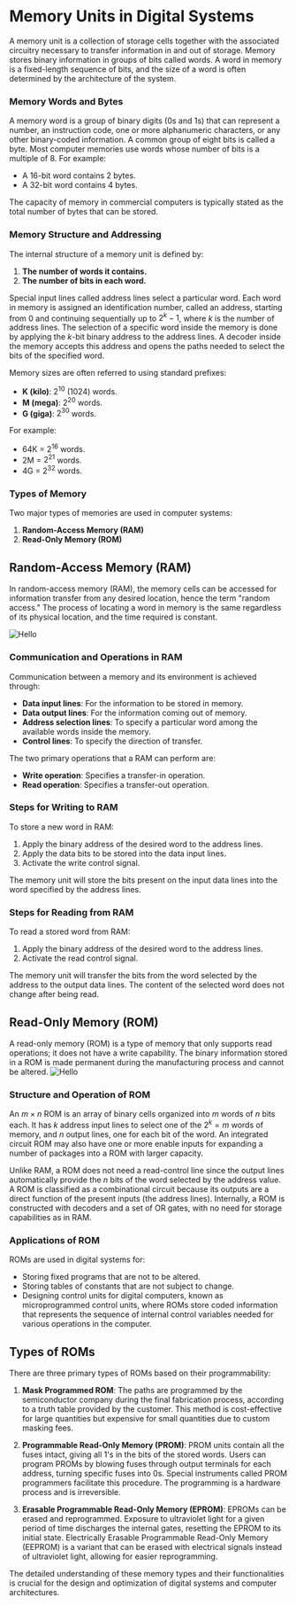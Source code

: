 
# Memory Units in Digital Systems

A memory unit is a collection of storage cells together with the associated circuitry necessary to transfer information in and out of storage. Memory stores binary information in groups of bits called words. A word in memory is a fixed-length sequence of bits, and the size of a word is often determined by the architecture of the system.

### Memory Words and Bytes

A memory word is a group of binary digits (0s and 1s) that can represent a number, an instruction code, one or more alphanumeric characters, or any other binary-coded information. A common group of eight bits is called a byte. Most computer memories use words whose number of bits is a multiple of 8. For example:

- A 16-bit word contains 2 bytes.
- A 32-bit word contains 4 bytes.

The capacity of memory in commercial computers is typically stated as the total number of bytes that can be stored.

### Memory Structure and Addressing

The internal structure of a memory unit is defined by:

1. **The number of words it contains.**
2. **The number of bits in each word.**

Special input lines called address lines select a particular word. Each word in memory is assigned an identification number, called an address, starting from 0 and continuing sequentially up to $2^k - 1$, where $k$ is the number of address lines. The selection of a specific word inside the memory is done by applying the $k$-bit binary address to the address lines. A decoder inside the memory accepts this address and opens the paths needed to select the bits of the specified word.

Memory sizes are often referred to using standard prefixes:

- **K (kilo)**: $2^{10}$ (1024) words.
- **M (mega)**: $2^{20}$ words.
- **G (giga)**: $2^{30}$ words.

For example:

- 64K = $2^{16}$ words.
- 2M = $2^{21}$ words.
- 4G = $2^{32}$ words.

### Types of Memory

Two major types of memories are used in computer systems:

1. **Random-Access Memory (RAM)**
2. **Read-Only Memory (ROM)**

## Random-Access Memory (RAM)

In random-access memory (RAM), the memory cells can be accessed for information transfer from any desired location, hence the term "random access." The process of locating a word in memory is the same regardless of its physical location, and the time required is constant.

<Image src="/c2/6/x1.png" alt="Hello" className="dark:invert-[0.93]" width={500} height={500} />

### Communication and Operations in RAM

Communication between a memory and its environment is achieved through:

- **Data input lines**: For the information to be stored in memory.
- **Data output lines**: For the information coming out of memory.
- **Address selection lines**: To specify a particular word among the available words inside the memory.
- **Control lines**: To specify the direction of transfer.

The two primary operations that a RAM can perform are:

- **Write operation**: Specifies a transfer-in operation.
- **Read operation**: Specifies a transfer-out operation.

### Steps for Writing to RAM

To store a new word in RAM:

1. Apply the binary address of the desired word to the address lines.
2. Apply the data bits to be stored into the data input lines.
3. Activate the write control signal.

The memory unit will store the bits present on the input data lines into the word specified by the address lines.

### Steps for Reading from RAM

To read a stored word from RAM:

1. Apply the binary address of the desired word to the address lines.
2. Activate the read control signal.

The memory unit will transfer the bits from the word selected by the address to the output data lines. The content of the selected word does not change after being read.

## Read-Only Memory (ROM)

A read-only memory (ROM) is a type of memory that only supports read operations; it does not have a write capability. The binary information stored in a ROM is made permanent during the manufacturing process and cannot be altered.
<Image src="/c2/6/x2.png" alt="Hello" className="dark:invert-[0.93]" width={500} height={500} />

### Structure and Operation of ROM

An $m \times n$ ROM is an array of binary cells organized into $m$ words of $n$ bits each. It has $k$ address input lines to select one of the $2^k = m$ words of memory, and $n$ output lines, one for each bit of the word. An integrated circuit ROM may also have one or more enable inputs for expanding a number of packages into a ROM with larger capacity.

Unlike RAM, a ROM does not need a read-control line since the output lines automatically provide the $n$ bits of the word selected by the address value. A ROM is classified as a combinational circuit because its outputs are a direct function of the present inputs (the address lines). Internally, a ROM is constructed with decoders and a set of OR gates, with no need for storage capabilities as in RAM.

### Applications of ROM

ROMs are used in digital systems for:

- Storing fixed programs that are not to be altered.
- Storing tables of constants that are not subject to change.
- Designing control units for digital computers, known as microprogrammed control units, where ROMs store coded information that represents the sequence of internal control variables needed for various operations in the computer.

## Types of ROMs

There are three primary types of ROMs based on their programmability:

1. **Mask Programmed ROM**: The paths are programmed by the semiconductor company during the final fabrication process, according to a truth table provided by the customer. This method is cost-effective for large quantities but expensive for small quantities due to custom masking fees.

2. **Programmable Read-Only Memory (PROM)**: PROM units contain all the fuses intact, giving all 1's in the bits of the stored words. Users can program PROMs by blowing fuses through output terminals for each address, turning specific fuses into 0s. Special instruments called PROM programmers facilitate this procedure. The programming is a hardware process and is irreversible.

3. **Erasable Programmable Read-Only Memory (EPROM)**: EPROMs can be erased and reprogrammed. Exposure to ultraviolet light for a given period of time discharges the internal gates, resetting the EPROM to its initial state. Electrically Erasable Programmable Read-Only Memory (EEPROM) is a variant that can be erased with electrical signals instead of ultraviolet light, allowing for easier reprogramming.

The detailed understanding of these memory types and their functionalities is crucial for the design and optimization of digital systems and computer architectures.
